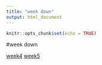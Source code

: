 ```yaml
---
title: "week down"
output: html_document
---
```


```r
knitr::opts_chunk$set(echo = TRUE)
```

#week down

[week4](week4.html)
[week5](week.html)
